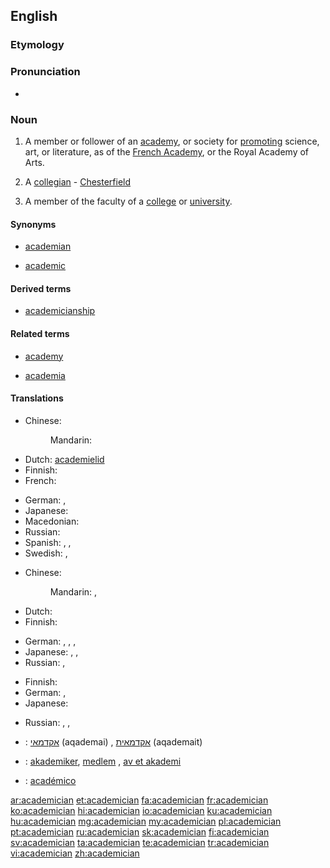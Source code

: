 ==English==

===Etymology===
{{suffix|academic|ian}}

===Pronunciation===
* {{a|US}} {{IPA|/ˌæk.ə.də.ˈmɪʃ.ən//ə.ˌkæd.ə.ˈmɪʃ.ən/}}

===Noun===
{{en-noun}}

# A member or follower of an [[academy]], or society for [[promoting]] science, art, or literature, as of the [[French Academy]], or the Royal Academy of Arts.
# {{rare}} A [[collegian]] - [[Chesterfield]]
# A member of the faculty of a [[college]] or [[university]].

====Synonyms====
{{rel-top|member of university faculty}}
* [[academian]]
{{rel-mid}}
* [[academic]]
{{rel-bottom}}

====Derived terms====
* [[academicianship]]

====Related terms====
{{rel-top|terms related to academician}}
* [[academy]]
{{rel-mid}}
* [[academia]]
{{rel-bottom}}

====Translations====
{{trans-top|member of an academy}}
* Chinese:
*: Mandarin: {{t|cmn|院士|tr=yuànshì|sc=Hani}}
* Dutch: [[academielid]] {{m}}
* Finnish: {{t+|fi|akateemikko}}
* French: {{t+|fr|académicien|m}}
{{trans-mid}}
* German: {{t+|de|Akademiker|m}}, {{t+|de|Akademikerin|f}}
* Japanese: {{t-|ja|アカデミー会員|tr=akademī kaiin}}
* Macedonian: {{t-|mk|академик|m|tr=akadémik}}
* Russian: {{t+|ru|академик|m|tr=akadémik}}
* Spanish: {{t|es|académico|m}}, {{t|es|académica|f}}, {{t|es|academista|m|f}}
* Swedish: {{t+|sv|akademiledamot}}, {{t-|sv|akademimedlem}}
{{trans-bottom}}

{{trans-top|collegian}}
* Chinese:
*: Mandarin: {{t|cmn|大學生|sc=Hani}}, {{t|cmn|大学生|tr=dàxuéshēng|sc=Hani}}
* Dutch: {{t+|nl|academicus|m}}
* Finnish: {{t+|fi|akateemikko}}
{{trans-mid}}
* German: {{t+|de|Akademiker|m}}, {{t+|de|Akademikerin|f}}, {{t+|de|Student|m}}, {{t+|de|Studentin|f}}
* Japanese: {{t+|ja|学生|tr=がくせい, gakusei}}, {{t+|ja|大学生|tr=だいがくせい, gakusei}}, {{t-|ja|学徒|tr=がくと, gakuto}}
* Russian: {{t+|ru|студент|m|tr=studént}}, {{t+|ru|студентка|f|tr=studéntka}}
{{trans-bottom}}

{{trans-top|member faculty}}
* Finnish: {{t+|fi|akateemikko}}
* German: {{t+|de|Akademiker|m}}, {{t+|de|Akademikerin|f}}
* Japanese: {{t+|ja|学者|tr=がくしゃ, gakusha}}
{{trans-mid}}
* Russian: {{t+|ru|преподаватель|m|tr=prepodavátelʹ}}, {{t+|ru|преподавательница|f|tr=prepodavátelʹnica}}, {{t+|ru|профессор|m|sc=Cyrl|tr=proféssor}}
{{trans-bottom}}

{{checktrans-top}}
* {{ttbc|he}}: [[אקדמאי]] (aqademai) {{m}}, [[אקדמאית]] (aqademait) {{f}}
* {{ttbc|no}}: [[akademiker]], [[medlem]] {{n}}, [[av et akademi]]
{{trans-mid}}
* {{ttbc|es}}: [[académico]] {{m}}
{{trans-bottom}}

[[ar:academician]]
[[et:academician]]
[[fa:academician]]
[[fr:academician]]
[[ko:academician]]
[[hi:academician]]
[[io:academician]]
[[ku:academician]]
[[hu:academician]]
[[mg:academician]]
[[my:academician]]
[[pl:academician]]
[[pt:academician]]
[[ru:academician]]
[[sk:academician]]
[[fi:academician]]
[[sv:academician]]
[[ta:academician]]
[[te:academician]]
[[tr:academician]]
[[vi:academician]]
[[zh:academician]]